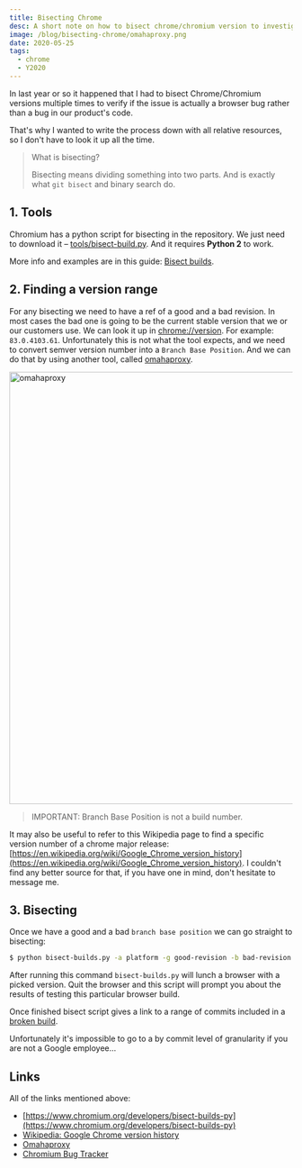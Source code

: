 ```yaml
---
title: Bisecting Chrome
desc: A short note on how to bisect chrome/chromium version to investigate browser issues.
image: /blog/bisecting-chrome/omahaproxy.png
date: 2020-05-25
tags:
  - chrome
  - Y2020
---
```


In last year or so it happened that I had to bisect Chrome/Chromium versions multiple times to verify if the issue is actually a browser bug rather than a bug in our product's code.

That's why I wanted to write the process down with all relative resources, so I don't have to look it up all the time.

> What is bisecting?
>
> Bisecting means dividing something into two parts. And is exactly what `git bisect` and binary search do.

## 1. Tools

Chromium has a python script for bisecting in the repository. We just need to download it – [tools/bisect-build.py](https://chromium.googlesource.com/chromium/src/+/master/tools/bisect-builds.py). And it requires **Python 2** to work.

More info and examples are in this guide: [Bisect builds](https://www.chromium.org/developers/bisect-builds-py).

## 2. Finding a version range

For any bisecting we need to have a ref of a good and a bad revision. In most cases the bad one is going to be the current stable version that we or our customers use. We can look it up in [chrome://version](chrome://version). For example: `83.0.4103.61`. Unfortunately this is not what the tool expects, and we need to convert semver version number into a `Branch Base Position`. And we can do that by using another tool, called [omahaproxy](http://omahaproxy.appspot.com/).

<img
  src="/blog/bisecting-chrome/omahaproxy.png"
  alt="omahaproxy"
  width="1452"
  height="768"
/>

> IMPORTANT: Branch Base Position is not a build number.

It may also be useful to refer to this Wikipedia page to find a specific version number of a chrome major release: [https://en.wikipedia.org/wiki/Google_Chrome_version_history](https://en.wikipedia.org/wiki/Google_Chrome_version_history). I couldn't find any better source for that, if you have one in mind, don't hesitate to message me.

## 3. Bisecting

Once we have a good and a bad `branch base position` we can go straight to bisecting:

```bash
$ python bisect-builds.py -a platform -g good-revision -b bad-revision --use-local-cache
```

After running this command `bisect-builds.py` will lunch a browser with a picked version. Quit the browser and this script will prompt you about the results of testing this particular browser build.

Once finished bisect script gives a link to a range of commits included in a [broken build](https://chromium.googlesource.com/chromium/src/+log/1093f7c3075a560890b1e344197c9c7a71d19de2..8129cac24ef449e6784c459d8db8bb61700a7034).

Unfortunately it's impossible to go to a by commit level of granularity if you are not a Google employee...

## Links

All of the links mentioned above:

- [https://www.chromium.org/developers/bisect-builds-py](https://www.chromium.org/developers/bisect-builds-py)
- [Wikipedia: Google Chrome version history](https://en.wikipedia.org/wiki/Google_Chrome_version_history)
- [Omahaproxy](http://omahaproxy.appspot.com/)
- [Chromium Bug Tracker](http://crbug.com/)
